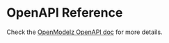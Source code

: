 # OpenAPI Reference

Check the [OpenModelz OpenAPI doc](https://openmodelz.readme.io/docs) for more details.

